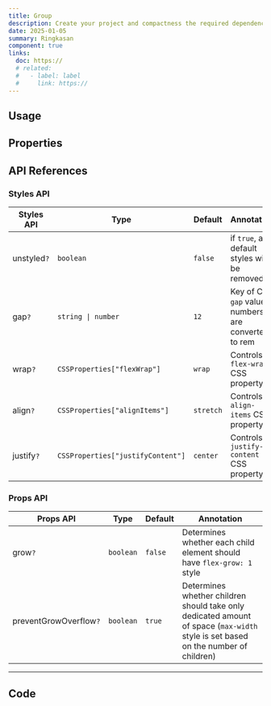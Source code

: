 ```yaml
---
title: Group
description: Create your project and compactness the required dependencies.
date: 2025-01-05
summary: Ringkasan
component: true
links:
  doc: https://
  # related:
  #   - label: label
  #     link: https://
---
```


## Usage

<GroupDemosUsage />

## Properties

<GroupDemosConfigurator />

## API References

### Styles API

| Styles API  | Type                              | Default   | Annotation                                            |
| ----------- | --------------------------------- | --------- | ----------------------------------------------------- |
| unstyled`?` | `boolean`                         | `false`   | if `true`, all default styles will be removed         |
| gap`?`      | `string \| number`                | `12`      | Key of CSS `gap` values, numbers are converted to rem |
| wrap`?`     | `CSSProperties["flexWrap"]`       | `wrap`    | Controls `flex-wrap` CSS property                     |
| align`?`    | `CSSProperties["alignItems"]`     | `stretch` | Controls `align-items` CSS property                   |
| justify`?`  | `CSSProperties["justifyContent"]` | `center`  | Controls `justify-content` CSS property               |

### Props API

| Props API              | Type      | Default | Annotation                                                                                                                        |
| ---------------------- | --------- | ------- | --------------------------------------------------------------------------------------------------------------------------------- |
| grow`?`                | `boolean` | `false` | Determines whether each child element should have `flex-grow: 1` style                                                            |
| preventGrowOverflow`?` | `boolean` | `true`  | Determines whether children should take only dedicated amount of space (`max-width` style is set based on the number of children) |

---

## Code
